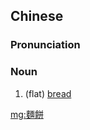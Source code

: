 {{also|面饼}}
==Chinese==
{{zh-forms|s=面饼}}

===Pronunciation===
{{zh-pron
|m=miànbǐng
|cat=n
}}

===Noun===
{{zh-noun}}

# (flat) [[bread]]

{{zh-cat|Foods}}

[[mg:麵餅]]